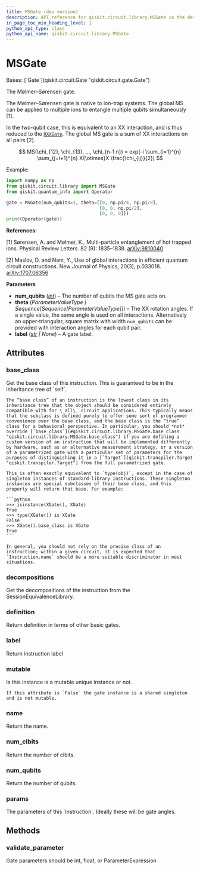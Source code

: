 ```yaml
---
title: MSGate (dev version)
description: API reference for qiskit.circuit.library.MSGate in the dev version of qiskit
in_page_toc_min_heading_level: 1
python_api_type: class
python_api_name: qiskit.circuit.library.MSGate
---
```


# MSGate

<Class id="qiskit.circuit.library.MSGate" isDedicatedPage={true} github="https://github.com/Qiskit/qiskit/tree/main/qiskit/circuit/library/generalized_gates/gms.py#L101-L175" signature="qiskit.circuit.library.MSGate(num_qubits, theta, label=None)" modifiers="class">
  Bases: [`Gate`](qiskit.circuit.Gate "qiskit.circuit.gate.Gate")

  The Mølmer–Sørensen gate.

  The Mølmer–Sørensen gate is native to ion-trap systems. The global MS can be applied to multiple ions to entangle multiple qubits simultaneously \[1].

  In the two-qubit case, this is equivalent to an XX interaction, and is thus reduced to the [`RXXGate`](qiskit.circuit.library.RXXGate "qiskit.circuit.library.RXXGate"). The global MS gate is a sum of XX interactions on all pairs \[2].

$$
MS(\chi_{12}, \chi_{13}, ..., \chi_{n-1 n}) =
exp(-i \sum_{i=1}^{n} \sum_{j=i+1}^{n} X{\otimes}X \frac{\chi_{ij}}{2})
$$

  Example:

  ```python
  import numpy as np
  from qiskit.circuit.library import MSGate
  from qiskit.quantum_info import Operator

  gate = MSGate(num_qubits=3, theta=[[0, np.pi/4, np.pi/8],
                                     [0, 0, np.pi/2],
                                     [0, 0, 0]])
  print(Operator(gate))
  ```

  **References:**

  \[1] Sørensen, A. and Mølmer, K., Multi-particle entanglement of hot trapped ions. Physical Review Letters. 82 (9): 1835–1838. [arXiv:9810040](https://arxiv.org/abs/quant-ph/9810040)

  \[2] Maslov, D. and Nam, Y., Use of global interactions in efficient quantum circuit constructions. New Journal of Physics, 20(3), p.033018. [arXiv:1707.06356](https://arxiv.org/abs/1707.06356)

  **Parameters**

  *   **num\_qubits** ([*int*](https://docs.python.org/3/library/functions.html#int "(in Python v3.13)")) – The number of qubits the MS gate acts on.
  *   **theta** (*ParameterValueType | Sequence\[Sequence\[ParameterValueType]]*) – The XX rotation angles. If a single value, the same angle is used on all interactions. Alternatively an upper-triangular, square matrix with width `num_qubits` can be provided with interaction angles for each qubit pair.
  *   **label** ([*str*](https://docs.python.org/3/library/stdtypes.html#str "(in Python v3.13)") *| None*) – A gate label.

  ## Attributes

  ### base\_class

  <Attribute id="qiskit.circuit.library.MSGate.base_class">
    Get the base class of this instruction. This is guaranteed to be in the inheritance tree of `self`.

    The “base class” of an instruction is the lowest class in its inheritance tree that the object should be considered entirely compatible with for \_all\_ circuit applications. This typically means that the subclass is defined purely to offer some sort of programmer convenience over the base class, and the base class is the “true” class for a behavioral perspective. In particular, you should *not* override [`base_class`](#qiskit.circuit.library.MSGate.base_class "qiskit.circuit.library.MSGate.base_class") if you are defining a custom version of an instruction that will be implemented differently by hardware, such as an alternative measurement strategy, or a version of a parametrized gate with a particular set of parameters for the purposes of distinguishing it in a [`Target`](qiskit.transpiler.Target "qiskit.transpiler.Target") from the full parametrized gate.

    This is often exactly equivalent to `type(obj)`, except in the case of singleton instances of standard-library instructions. These singleton instances are special subclasses of their base class, and this property will return that base. For example:

    ```python
    >>> isinstance(XGate(), XGate)
    True
    >>> type(XGate()) is XGate
    False
    >>> XGate().base_class is XGate
    True
    ```

    In general, you should not rely on the precise class of an instruction; within a given circuit, it is expected that `Instruction.name` should be a more suitable discriminator in most situations.
  </Attribute>

  ### decompositions

  <Attribute id="qiskit.circuit.library.MSGate.decompositions">
    Get the decompositions of the instruction from the SessionEquivalenceLibrary.
  </Attribute>

  ### definition

  <Attribute id="qiskit.circuit.library.MSGate.definition">
    Return definition in terms of other basic gates.
  </Attribute>

  ### label

  <Attribute id="qiskit.circuit.library.MSGate.label">
    Return instruction label
  </Attribute>

  ### mutable

  <Attribute id="qiskit.circuit.library.MSGate.mutable">
    Is this instance is a mutable unique instance or not.

    If this attribute is `False` the gate instance is a shared singleton and is not mutable.
  </Attribute>

  ### name

  <Attribute id="qiskit.circuit.library.MSGate.name">
    Return the name.
  </Attribute>

  ### num\_clbits

  <Attribute id="qiskit.circuit.library.MSGate.num_clbits">
    Return the number of clbits.
  </Attribute>

  ### num\_qubits

  <Attribute id="qiskit.circuit.library.MSGate.num_qubits">
    Return the number of qubits.
  </Attribute>

  ### params

  <Attribute id="qiskit.circuit.library.MSGate.params">
    The parameters of this `Instruction`. Ideally these will be gate angles.
  </Attribute>

  ## Methods

  ### validate\_parameter

  <Function id="qiskit.circuit.library.MSGate.validate_parameter" github="https://github.com/Qiskit/qiskit/tree/main/qiskit/circuit/library/generalized_gates/gms.py#L167-L175" signature="validate_parameter(parameter)">
    Gate parameters should be int, float, or ParameterExpression
  </Function>
</Class>

